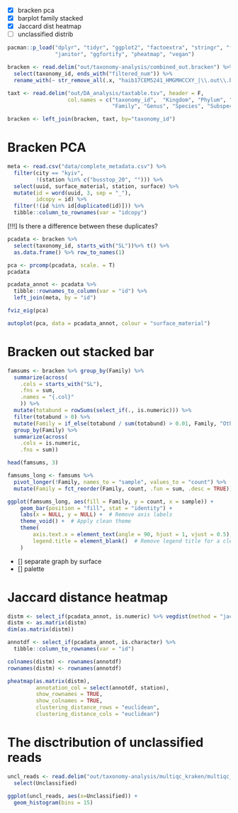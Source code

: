 
- [x] bracken pca
- [x] barplot family stacked
- [x] Jaccard dist heatmap
- [ ] unclassified distrib

```r
pacman::p_load("dplyr", "tidyr", "ggplot2", "factoextra", "stringr", "forcats",
               "janitor", "ggfortify", "pheatmap", "vegan")

bracken <- read.delim("out/taxonomy-analysis/combined_out.bracken") %>%
  select(taxonomy_id, ends_with("filtered_num")) %>% 
  rename_with(~ str_remove_all(.x, "haib17CEM5241_HMGMHCCXY_|\\.out\\.bracken\\.filtered_num$"))

taxt <- read.delim("out/DA_analysis/taxtable.tsv", header = F,
                   col.names = c("taxonomy_id",  "Kingdom", "Phylum", "Class", "Order",
                                 "Family", "Genus", "Species", "Subspecies"))

bracken <- left_join(bracken, taxt, by="taxonomy_id")
```

# Bracken PCA

```r
meta <- read.csv("data/complete_metadata.csv") %>% 
  filter(city == "kyiv",
         !(station %in% c("busstop_20", ""))) %>% 
  select(uuid, surface_material, station, surface) %>% 
  mutate(id = word(uuid, 3, sep = "_"),
         idcopy = id) %>% 
  filter(!(id %in% id[duplicated(id)])) %>% 
  tibble::column_to_rownames(var = "idcopy")
```

[!!!] Is there a difference between these duplicates?

```r
pcadata <- bracken %>% 
  select(taxonomy_id, starts_with("SL"))%>% t() %>%
  as.data.frame() %>% row_to_names(1)

pca <- prcomp(pcadata, scale. = T)
pcadata
```
```r
pcadata_annot <- pcadata %>%
  tibble::rownames_to_column(var = "id") %>% 
  left_join(meta, by = "id")
```

```r
fviz_eig(pca)
```

```r
autoplot(pca, data = pcadata_annot, colour = "surface_material")
```

# Bracken out stacked bar

```r
famsums <- bracken %>% group_by(Family) %>% 
  summarize(across(
    .cols = starts_with("SL"), 
    .fns = sum, 
    .names = "{.col}"
    )) %>% 
  mutate(totabund = rowSums(select_if(., is.numeric))) %>% 
  filter(totabund > 0) %>% 
  mutate(Family = if_else(totabund / sum(totabund) > 0.01, Family, "Other")) %>% 
  group_by(Family) %>% 
  summarize(across(
    .cols = is.numeric, 
    .fns = sum))

head(famsums, 3)
```

```r
famsums_long <- famsums %>% 
  pivot_longer(!Family, names_to = "sample", values_to = "count") %>%
  mutate(Family = fct_reorder(Family, count, .fun = sum, .desc = TRUE))

ggplot(famsums_long, aes(fill = Family, y = count, x = sample)) + 
    geom_bar(position = "fill", stat = "identity") +
    labs(x = NULL, y = NULL) +  # Remove axis labels
    theme_void() +  # Apply clean theme
    theme(
        axis.text.x = element_text(angle = 90, hjust = 1, vjust = 0.5),  # Rotate x-axis labels
        legend.title = element_blank()  # Remove legend title for a cleaner look
    )
```
- [] separate graph by surface
- [] palette 

# Jaccard distance heatmap


```r
distm <- select_if(pcadata_annot, is.numeric) %>% vegdist(method = "jaccard")
distm <- as.matrix(distm)
dim(as.matrix(distm))

annotdf <- select_if(pcadata_annot, is.character) %>%
  tibble::column_to_rownames(var = "id")

colnames(distm) <- rownames(annotdf)
rownames(distm) <- rownames(annotdf)

```

```r
pheatmap(as.matrix(distm),
         annotation_col = select(annotdf, station),
         show_rownames = TRUE,
         show_colnames = TRUE,
         clustering_distance_rows = "euclidean",
         clustering_distance_cols = "euclidean")
```

# The disctribution of unclassified reads

```r
uncl_reads <- read.delim("out/taxonomy-analysis/multiqc_kraken/multiqc_data/kraken-top-n-plot_Species.txt") %>% 
  select(Unclassified)

ggplot(uncl_reads, aes(x=Unclassified)) + 
  geom_histogram(bins = 15)
```

